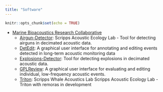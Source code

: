 ```yaml
---
title: "Software"
---
```


```r
knitr::opts_chunk$set(echo = TRUE)
```


* [Marine Bioacoustics Research Collaborative](https://github.com/MarineBioAcousticsRC)
  * [Airgun-Detector](https://github.com/MarineBioAcousticsRC/Airgun-Detector): Scripps Acoustic Ecology Lab - Tool for detecting airguns in decimated acoustic data.
  * [DetEdit](https://github.com/MarineBioAcousticsRC/DetEdit): A graphical user interface for annotating and editing events detected in long-term acoustic monitoring data
  * [Explosions-Detector](https://github.com/MarineBioAcousticsRC/Explosions-Detector): Tool for detecting explosions in decimated acoustic data.
  * [GPLReview](https://github.com/MarineBioAcousticsRC/GPLReview): A graphical user interface for evaluating and editing individual, low-frequency acoustic events.
  * [Triton](https://github.com/MarineBioAcousticsRC/Triton): Scripps Whale Acoustics Lab Scripps Acoustic Ecology Lab - Triton with remoras in development

